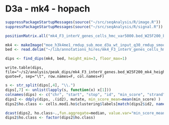 D3a - mk4 - hopach
========================================================

```r
suppressPackageStartupMessages(source("~/src/seqAnalysis/R/image.R"))
suppressPackageStartupMessages(source("~/src/seqAnalysis/R/signal.R"))
```

```r
positionMatrix.all("mk4_F3_interV_genes_cells_hmc_var5000.bed_W25F200_both_chr", data_type="rpkm/mean")
```

```r
mk4 <- makeImage("moe_h3k4me1_rmdup_sub_moe_d3a_wt_input_q30_rmdup_smooth5", "mk4_F3_interV_genes_cells_hmc_var5000.bed_W25F200_both_chr", data_type="rpkm/mean")
bed <- read.delim("~/lib/annotations_hires/mk4_F3_interV_genes_cells_hmc_var5000.bed_W25F200_both", header=F)
```

```r
dips <- find_dips(mk4, bed, height_min=3, floor_max=1)
```

```
write.table(dips, file="~/s2/analysis/peak_dips/mk4_F3_interV_genes.bed_W25F200_mk4_height3_floor1.bed", quote=F, sep="\t", row.names=F, col.names=F)
```
```r
s <- str_split(dips[,4], "\\.")
dips[,7] <- unlist(lapply(s, function(x) x[1]))
colnames(dips) <- c("chr", "start", "stop", "id", "min_score", "strand", "id2")
dips2 <- ddply(dips, .(id2), mutate, min_score_mean=mean(min_score) )
dips2$ho.class <- cells.mod1.ho$clustering$labels[match(dips2$id2, names(cells.mod1.ho$clustering$labels))]
```

```r
dcast(dips2, ho.class~.,fun.aggregate=median, value.var="min_score_mean")
dips2$ho.class <- factor(dips2$ho.class)
```




